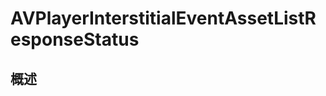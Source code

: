 # AVPlayerInterstitialEventAssetListResponseStatus

<ToBePolishedAfterTranslation />

<OriginalSource
  title="AVPlayerInterstitialEventAssetListResponseStatus"
  url="https://developer.apple.com/documentation/avfoundation/avplayerinterstitialeventassetlistresponsestatus"
  summary="描述插页式事件的资产列表响应状态的常量"
/>

## 概述
